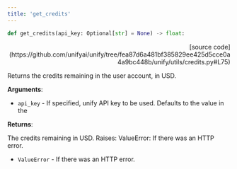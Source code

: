 ```yaml
---
title: 'get_credits'
---
```


```python
def get_credits(api_key: Optional[str] = None) -> float:
```

<p align="right">[source code](https://github.com/unifyai/unify/tree/fea87d6a481bf385829ee425d5cce0a4a9bc448b/unify/utils/credits.py#L75)</p>

Returns the credits remaining in the user account, in USD.

**Arguments**:

- `api_key` - If specified, unify API key to be used. Defaults to the value in the



**Returns**:

The credits remaining in USD.
Raises:
ValueError: If there was an HTTP error.
- `ValueError` - If there was an HTTP error.
